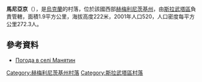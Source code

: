 {{coord|50|25|35|N|27|13|26|E|scale:100000|display=title}}

'''馬尼亞京'''（{{lang-uk|Манятин}}），是[[烏克蘭|烏克蘭]]的村落，位於該國西部[[赫梅利尼茨基州|赫梅利尼茨基州]]，由[[斯拉武塔區|斯拉武塔區]]負責管轄，面積1.9平方公里，海拔高度222米，2001年人口520，人口密度每平方公里272.3人。

==參考資料==
* [http://weather.in.ua/ua/hmel'nickaja/14950 Погода в селі Манятин]

{{DEFAULTSORT:Манятин}}
[[Category:赫梅利尼茨基州村落|Category:赫梅利尼茨基州村落]]
[[Category:斯拉武塔區村落|Category:斯拉武塔區村落]]


{{Khmelnytskyi-geo-stub}}
